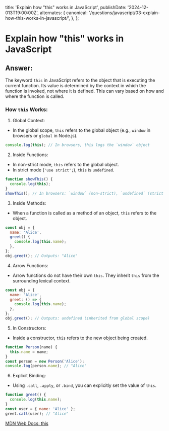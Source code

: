 
  title: 'Explain how "this" works in JavaScript',
  publishDate: '2024-12-013T19:00:00Z',
  alternates: {
    canonical: '/questions/javascript/03-explain-how-this-works-in-javascript/',
  },
};

# Explain how "this" works in JavaScript

## Answer:

The keyword `this` in JavaScript refers to the object that is executing the current function. Its value is determined by the context in which the function is invoked, not where it is defined. This can vary based on how and where the function is called.

### How `this` Works:

1. Global Context:

- In the global scope, `this` refers to the global object (e.g., `window` in browsers or `global` in Node.js).

```javascript
console.log(this); // In browsers, this logs the `window` object
```

2. Inside Functions:

- In non-strict mode, `this` refers to the global object.
- In strict mode (`'use strict';`), `this` is `undefined`.

```javascript
function showThis() {
  console.log(this);
}
showThis(); // In browsers: `window` (non-strict), `undefined` (strict mode)
```

3. Inside Methods:

- When a function is called as a method of an object, `this` refers to the object.

```javascript
const obj = {
  name: 'Alice',
  greet() {
    console.log(this.name);
  },
};
obj.greet(); // Outputs: "Alice"
```

4. Arrow Functions:

- Arrow functions do not have their own `this`. They inherit `this` from the surrounding lexical context.

```javascript
const obj = {
  name: 'Alice',
  greet: () => {
    console.log(this.name);
  },
};
obj.greet(); // Outputs: undefined (inherited from global scope)
```

5. In Constructors:

- Inside a constructor, `this` refers to the new object being created.

```javascript
function Person(name) {
  this.name = name;
}
const person = new Person('Alice');
console.log(person.name); // "Alice"
```

6. Explicit Binding:

- Using `.call`, `.apply`, or `.bind`, you can explicitly set the value of `this`.

```javascript
function greet() {
  console.log(this.name);
}
const user = { name: 'Alice' };
greet.call(user); // "Alice"
```

[MDN Web Docs: this](https://developer.mozilla.org/en-US/docs/Web/JavaScript/Reference/Operators/this)

<GithubEdit link='/questions/javascript/03-explain-how-this-works-in-javascript/page.mdx' />
